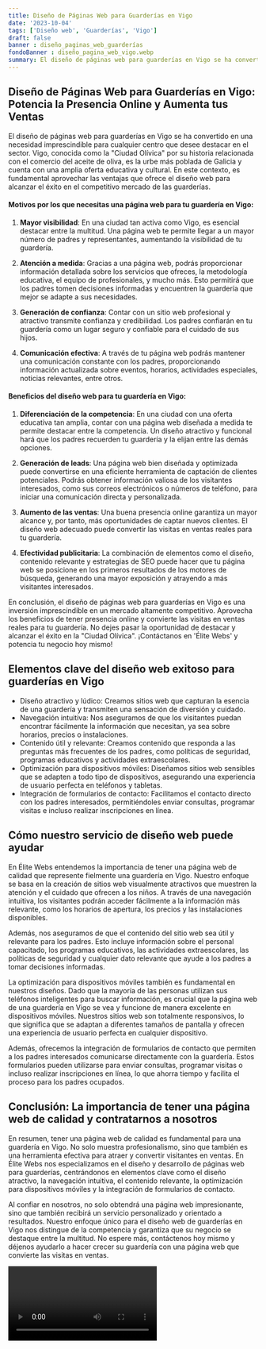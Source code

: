 ```yaml
---
title: Diseño de Páginas Web para Guarderías en Vigo
date: '2023-10-04'
tags: ['Diseño web', 'Guarderías', 'Vigo']
draft: false
banner : diseño_paginas_web_guarderías
fondoBanner : diseño_pagina_web_vigo.webp
summary: El diseño de páginas web para guarderías en Vigo se ha convertido en una necesidad imprescindible para cualquier centro que desee destacar en el sector. Vigo, conocida como la Ciudad Olívica por su historia relacionada con el comercio del aceite de oliva, es la urbe más poblada de Galicia y cuenta con una amplia oferta educativa y cultural. En este contexto, es fundamental aprovechar las ventajas que ofrece el diseño web para alcanzar el éxito en el competitivo mercado de las guarderías.
---
```


## Diseño de Páginas Web para Guarderías en Vigo: Potencia la Presencia Online y Aumenta tus Ventas

El diseño de páginas web para guarderías en Vigo se ha convertido en una necesidad imprescindible para cualquier centro que desee destacar en el sector. Vigo, conocida como la "Ciudad Olívica" por su historia relacionada con el comercio del aceite de oliva, es la urbe más poblada de Galicia y cuenta con una amplia oferta educativa y cultural. En este contexto, es fundamental aprovechar las ventajas que ofrece el diseño web para alcanzar el éxito en el competitivo mercado de las guarderías.

#### Motivos por los que necesitas una página web para tu guardería en Vigo:

1. **Mayor visibilidad**: En una ciudad tan activa como Vigo, es esencial destacar entre la multitud. Una página web te permite llegar a un mayor número de padres y representantes, aumentando la visibilidad de tu guardería.

2. **Atención a medida**: Gracias a una página web, podrás proporcionar información detallada sobre los servicios que ofreces, la metodología educativa, el equipo de profesionales, y mucho más. Esto permitirá que los padres tomen decisiones informadas y encuentren la guardería que mejor se adapte a sus necesidades.

3. **Generación de confianza**: Contar con un sitio web profesional y atractivo transmite confianza y credibilidad. Los padres confiarán en tu guardería como un lugar seguro y confiable para el cuidado de sus hijos.

4. **Comunicación efectiva**: A través de tu página web podrás mantener una comunicación constante con los padres, proporcionando información actualizada sobre eventos, horarios, actividades especiales, noticias relevantes, entre otros.

#### Beneficios del diseño web para tu guardería en Vigo:

1. **Diferenciación de la competencia**: En una ciudad con una oferta educativa tan amplia, contar con una página web diseñada a medida te permite destacar entre la competencia. Un diseño atractivo y funcional hará que los padres recuerden tu guardería y la elijan entre las demás opciones.

2. **Generación de leads**: Una página web bien diseñada y optimizada puede convertirse en una eficiente herramienta de captación de clientes potenciales. Podrás obtener información valiosa de los visitantes interesados, como sus correos electrónicos o números de teléfono, para iniciar una comunicación directa y personalizada.

3. **Aumento de las ventas**: Una buena presencia online garantiza un mayor alcance y, por tanto, más oportunidades de captar nuevos clientes. El diseño web adecuado puede convertir las visitas en ventas reales para tu guardería.

4. **Efectividad publicitaria**: La combinación de elementos como el diseño, contenido relevante y estrategias de SEO puede hacer que tu página web se posicione en los primeros resultados de los motores de búsqueda, generando una mayor exposición y atrayendo a más visitantes interesados.

En conclusión, el diseño de páginas web para guarderías en Vigo es una inversión imprescindible en un mercado altamente competitivo. Aprovecha los beneficios de tener presencia online y convierte las visitas en ventas reales para tu guardería. No dejes pasar la oportunidad de destacar y alcanzar el éxito en la "Ciudad Olívica". ¡Contáctanos en 'Élite Webs' y potencia tu negocio hoy mismo!

<GifSeo />

<Cta />

## Elementos clave del diseño web exitoso para guarderías en Vigo

- Diseño atractivo y lúdico: Creamos sitios web que capturan la esencia de una guardería y transmiten una sensación de diversión y cuidado.
- Navegación intuitiva: Nos aseguramos de que los visitantes puedan encontrar fácilmente la información que necesitan, ya sea sobre horarios, precios o instalaciones.
- Contenido útil y relevante: Creamos contenido que responda a las preguntas más frecuentes de los padres, como políticas de seguridad, programas educativos y actividades extraescolares.
- Optimización para dispositivos móviles: Diseñamos sitios web sensibles que se adapten a todo tipo de dispositivos, asegurando una experiencia de usuario perfecta en teléfonos y tabletas.
- Integración de formularios de contacto: Facilitamos el contacto directo con los padres interesados, permitiéndoles enviar consultas, programar visitas e incluso realizar inscripciones en línea.

## Cómo nuestro servicio de diseño web puede ayudar

En Élite Webs entendemos la importancia de tener una página web de calidad que represente fielmente una guardería en Vigo. Nuestro enfoque se basa en la creación de sitios web visualmente atractivos que muestren la atención y el cuidado que ofrecen a los niños. A través de una navegación intuitiva, los visitantes podrán acceder fácilmente a la información más relevante, como los horarios de apertura, los precios y las instalaciones disponibles.

Además, nos aseguramos de que el contenido del sitio web sea útil y relevante para los padres. Esto incluye información sobre el personal capacitado, los programas educativos, las actividades extraescolares, las políticas de seguridad y cualquier dato relevante que ayude a los padres a tomar decisiones informadas.

La optimización para dispositivos móviles también es fundamental en nuestros diseños. Dado que la mayoría de las personas utilizan sus teléfonos inteligentes para buscar información, es crucial que la página web de una guardería en Vigo se vea y funcione de manera excelente en dispositivos móviles. Nuestros sitios web son totalmente responsivos, lo que significa que se adaptan a diferentes tamaños de pantalla y ofrecen una experiencia de usuario perfecta en cualquier dispositivo.

Además, ofrecemos la integración de formularios de contacto que permiten a los padres interesados comunicarse directamente con la guardería. Estos formularios pueden utilizarse para enviar consultas, programar visitas o incluso realizar inscripciones en línea, lo que ahorra tiempo y facilita el proceso para los padres ocupados.

## Conclusión: La importancia de tener una página web de calidad y contratarnos a nosotros

En resumen, tener una página web de calidad es fundamental para una guardería en Vigo. No solo muestra profesionalismo, sino que también es una herramienta efectiva para atraer y convertir visitantes en ventas. En Élite Webs nos especializamos en el diseño y desarrollo de páginas web para guarderías, centrándonos en elementos clave como el diseño atractivo, la navegación intuitiva, el contenido relevante, la optimización para dispositivos móviles y la integración de formularios de contacto.

Al confiar en nosotros, no solo obtendrá una página web impresionante, sino que también recibirá un servicio personalizado y orientado a resultados. Nuestro enfoque único para el diseño web de guarderías en Vigo nos distingue de la competencia y garantiza que su negocio se destaque entre la multitud. No espere más, contáctenos hoy mismo y déjenos ayudarlo a hacer crecer su guardería con una página web que convierte las visitas en ventas.

<Video />

<CtaBot job='Guarderías' city='Vigo'/>

<Gmaps query='Vigo+españa+maps' />